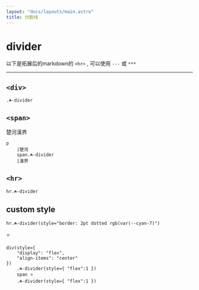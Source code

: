 ```yaml
---
layout: "docs/layouts/main.astro"
title: 分割线
---
```



# divider

以下是拓展后的markdown的 `<hr>` , 可以使用 `---` 或 `***`

***

## `<div>`

<T class="☘-divider" />

```pug
.☘-divider
```

## `<span>`

<p>楚河<T tag="span" class="☘-divider" />漢界</p>

```pug
p
    |楚河
    span.☘-divider
    |漢界
```

## `<hr>`

<T tag="hr" class="☘-divider" />

```pug
hr.☘-divider
```

## custom style

<T tag="hr" class="☘-divider" style="border: 2pt dotted rgb(var(--cyan-7)"/>

```pug
hr.☘-divider(style="border: 2pt dotted rgb(var(--cyan-7)")
```

<div style="display: flex; align-items: center">
    <T class="☘-divider" style='flex: 1' />
    <span>⭐</span>
    <T class="☘-divider" style='flex: 1' />
</div>

```pug
div(style={ 
    "display": "flex", 
    "align-items": "center" 
})
    .☘-divider(style={ "flex":1 })
    span ⭐
    .☘-divider(style={ "flex":1 })
```